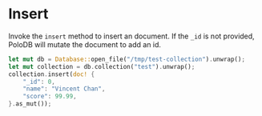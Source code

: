 # Insert

Invoke the `insert` method to insert an document.
If the `_id` is not provided, PoloDB will mutate the document to
add an id.

```rust
let mut db = Database::open_file("/tmp/test-collection").unwrap();
let mut collection = db.collection("test").unwrap();
collection.insert(doc! {
    "_id": 0,
    "name": "Vincent Chan",
    "score": 99.99,
}.as_mut());
```
